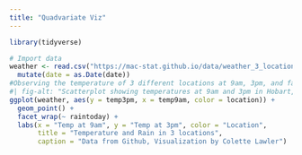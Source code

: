 ```yaml
---
title: "Quadvariate Viz"
---
```



```r
library(tidyverse)
```


```r
# Import data
weather <- read.csv("https://mac-stat.github.io/data/weather_3_locations.csv") |> 
  mutate(date = as.Date(date))  
#Observing the temperature of 3 different locations at 9am, 3pm, and facet wrap seeing if it rained that day
#| fig-alt: "Scatterplot showing temperatures at 9am and 3pm in Hobart, Uluru, and Wollongong. Uluru has the highest temperatures consistently. There is a facet wrap showing if it rained the day temperatures were recorded. For days marked yes, the temperature is usually lower in all 3 locations, but not by much." 
ggplot(weather, aes(y = temp3pm, x = temp9am, color = location)) + 
  geom_point() +
  facet_wrap(~ raintoday) +
  labs(x = "Temp at 9am", y = "Temp at 3pm", color = "Location",
       title = "Temperature and Rain in 3 locations",
       caption = "Data from Github, Visualization by Colette Lawler")
```

